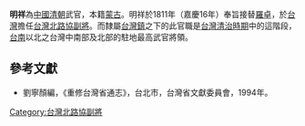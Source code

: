 '''明祥'''為[[中國|中國]][[清朝|清朝]]武官，本籍[[蒙古|蒙古]]。明祥於1811年（嘉慶16年）奉旨接替[[羅卓|羅卓]]，於[[台灣|台灣]]擔任[[台灣北路協|台灣北路協]][[副將|副將]]。而隸屬[[台灣鎮|台灣鎮]]之下的此官職是[[台灣清治時期|台灣清治時期]]中的這階段，[[台南|台南]]以北之台灣中南部及北部的駐地最高武官將領。

==參考文獻==
*劉寧顏編，《重修台灣省通志》，台北市，台灣省文獻委員會，1994年。

{{start box}}
{{s-before|[[羅卓|羅卓]]}}
{{s-title|[[台灣北路協|台灣北路協]][[副將|副將]]|1811年上任}}
{{s-after|[[蘇巴爾漢|蘇巴爾漢]]}}
{{end box}}
{{start box}}
{{s-before|[[蘇巴爾漢|蘇巴爾漢]]}}
{{s-title|[[台灣北路協|台灣北路協]][[副將|副將]]|1820年上任}}
{{s-after|[[徐廷榮|徐廷榮]]}}
{{end box}}

[[Category:台灣北路協副將|Category:台灣北路協副將]]